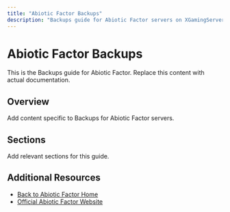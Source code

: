 ```yaml
---
title: "Abiotic Factor Backups"
description: "Backups guide for Abiotic Factor servers on XGamingServer"
---
```


# Abiotic Factor Backups

This is the Backups guide for Abiotic Factor. Replace this content with actual documentation.

## Overview

Add content specific to Backups for Abiotic Factor servers.

## Sections

Add relevant sections for this guide.

## Additional Resources

- [Back to Abiotic Factor Home](./index)
- [Official Abiotic Factor Website](https://example.com)
